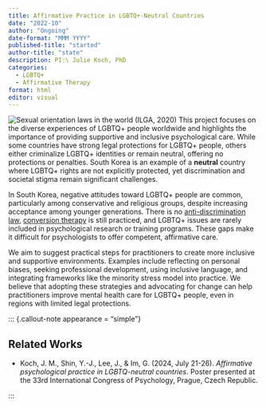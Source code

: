 ```yaml
---
title: Affirmative Practice in LGBTQ+-Neutral Countries
date: "2022-10"
author: "Ongoing"
date-format: "MMM YYYY"
published-title: "started"
author-title: "state"
description: PI:\ Julie Koch, PhD
categories: 
  - LGBTQ+
  - Affirmative Therapy
format: html
editor: visual
---
```


![Sexual orientation laws in the world (ILGA, 2020)](/assets/images/ilga_map.png){style="text-align: center"}
This project focuses on the diverse experiences of LGBTQ+ people worldwide and highlights the importance of providing supportive and inclusive psychological care. While some countries have strong legal protections for LGBTQ+ people, others either criminalize LGBTQ+ identities or remain neutral, offering no protections or penalties. South Korea is an example of a **neutral** country where LGBTQ+ rights are not explicitly protected, yet discrimination and societal stigma remain significant challenges.

In South Korea, negative attitudes toward LGBTQ+ people are common, particularly among conservative and religious groups, despite increasing acceptance among younger generations. There is no [anti-discrimination law](https://en.wikipedia.org/wiki/Anti-discrimination_law), [conversion therapy](https://glaad.org/reference/conversion-therapy/) is still practiced, and LGBTQ+ issues are rarely included in psychological research or training programs. These gaps make it difficult for psychologists to offer competent, affirmative care.

We aim to suggest practical steps for practitioners to create more inclusive and supportive environments. Examples include reflecting on personal biases, seeking professional development, using inclusive language, and integrating frameworks like the minority stress model into practice. We believe that adopting these strategies and advocating for change can help practitioners improve mental health care for LGBTQ+ people, even in regions with limited legal protections.

::: {.callout-note appearance = "simple"}

## Related Works

-  Koch, J. M., Shin, Y.-J., Lee, J., & Im, G. (2024, July 21-26). *Affirmative psychological practice in LGBTQ-neutral countries*. Poster presented at the 33rd International Congress of Psychology, Prague, Czech Republic.

:::
